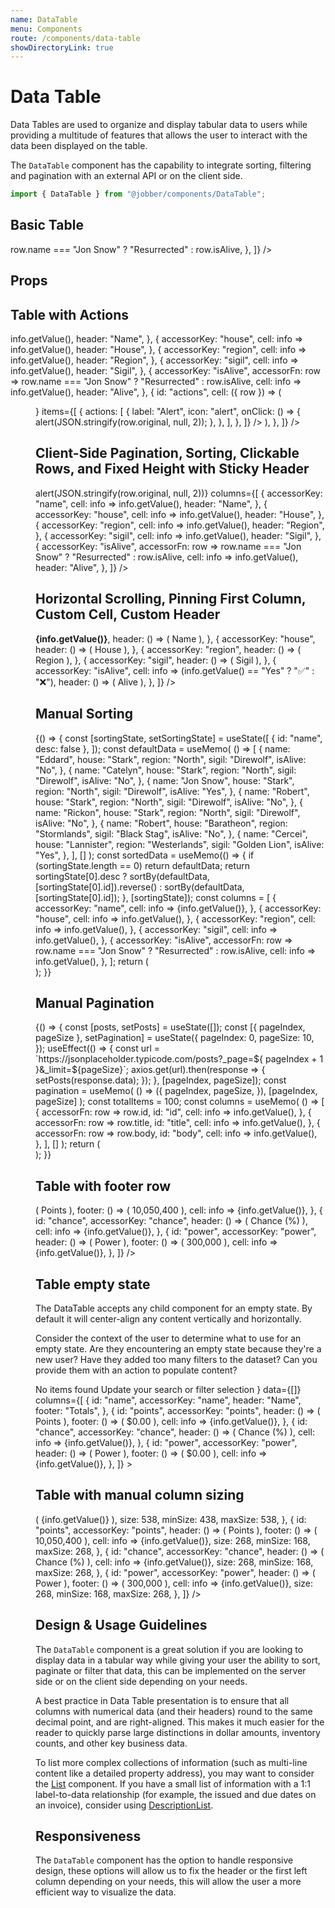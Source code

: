 ```yaml
---
name: DataTable
menu: Components
route: /components/data-table
showDirectoryLink: true
---
```



# Data Table

<ComponentStatus stage="pre" responsive="no" accessible="yes" />

Data Tables are used to organize and display tabular data to users while
providing a multitude of features that allows the user to interact with the data
been displayed on the table.

The `DataTable` component has the capability to integrate sorting, filtering and
pagination with an external API or on the client side.

```ts
import { DataTable } from "@jobber/components/DataTable";
```

## Basic Table

<Playground>
  <DataTable
    data={[
      {
        name: "Jon Snow",
        house: "Stark",
        region: "North",
        sigil: "Direwolf",
        isAlive: "Yes",
      },
      {
        name: "Robert",
        house: "Stark",
        region: "North",
        sigil: "Direwolf",
        isAlive: "No",
      },
      {
        name: "Rickon",
        house: "Stark",
        region: "North",
        sigil: "Direwolf",
        isAlive: "No",
      },
      {
        name: "Robert",
        house: "Baratheon",
        region: "Stormlands",
        sigil: "Black Stag",
        isAlive: "No",
      },
      {
        name: "Cercei",
        house: "Lannister",
        region: "Westerlands",
        sigil: "Golden Lion",
        isAlive: "Yes",
      },
    ]}
    columns={[
      {
        accessorKey: "name",
      },
      {
        accessorKey: "house",
      },
      {
        accessorKey: "region",
      },
      {
        accessorKey: "sigil",
      },
      {
        accessorKey: "isAlive",
        accessorFn: row =>
          row.name === "Jon Snow" ? "Resurrected" : row.isAlive,
      },
    ]}
  />
</Playground>

## Props

<Props of={DataTable} />

## Table with Actions

<Playground>
  <DataTable
    data={[
      {
        name: "Jon Snow",
        house: "Stark",
        region: "North",
        sigil: "Direwolf",
        isAlive: "Yes",
      },
      {
        name: "Robert",
        house: "Stark",
        region: "North",
        sigil: "Direwolf",
        isAlive: "No",
      },
      {
        name: "Rickon",
        house: "Stark",
        region: "North",
        sigil: "Direwolf",
        isAlive: "No",
      },
      {
        name: "Robert",
        house: "Baratheon",
        region: "Stormlands",
        sigil: "Black Stag",
        isAlive: "No",
      },
      {
        name: "Cercei",
        house: "Lannister",
        region: "Westerlands",
        sigil: "Golden Lion",
        isAlive: "Yes",
      },
    ]}
    columns={[
      {
        accessorKey: "name",
        cell: info => info.getValue(),
        header: "Name",
      },
      {
        accessorKey: "house",
        cell: info => info.getValue(),
        header: "House",
      },
      {
        accessorKey: "region",
        cell: info => info.getValue(),
        header: "Region",
      },
      {
        accessorKey: "sigil",
        cell: info => info.getValue(),
        header: "Sigil",
      },
      {
        accessorKey: "isAlive",
        accessorFn: row =>
          row.name === "Jon Snow" ? "Resurrected" : row.isAlive,
        cell: info => info.getValue(),
        header: "Alive",
      },
      {
        id: "actions",
        cell: ({ row }) => (
          <Menu
            activator={
              <Button
                variation="subtle"
                type="tertiary"
                icon="more"
                aria-label="more"
              />
            }
            items={[
              {
                actions: [
                  {
                    label: "Alert",
                    icon: "alert",
                    onClick: () => {
                      alert(JSON.stringify(row.original, null, 2));
                    },
                  },
                ],
              },
            ]}
          />
        ),
      },
    ]}
  />
</Playground>

## Client-Side Pagination, Sorting, Clickable Rows, and Fixed Height with Sticky Header

<Playground>
  <DataTable
    height={400}
    stickyHeader
    data={[
      {
        name: "Eddard",
        house: "Stark",
        region: "North",
        sigil: "Direwolf",
        isAlive: "No",
      },
      {
        name: "Catelyn",
        house: "Stark",
        region: "North",
        sigil: "Direwolf",
        isAlive: "No",
      },
      {
        name: "Jon Snow",
        house: "Stark",
        region: "North",
        sigil: "Direwolf",
        isAlive: "Yes",
      },
      {
        name: "Robert",
        house: "Stark",
        region: "North",
        sigil: "Direwolf",
        isAlive: "No",
      },
      {
        name: "Rickon",
        house: "Stark",
        region: "North",
        sigil: "Direwolf",
        isAlive: "No",
      },
      {
        name: "Robert",
        house: "Baratheon",
        region: "Stormlands",
        sigil: "Black Stag",
        isAlive: "No",
      },
      {
        name: "Cercei",
        house: "Lannister",
        region: "Westerlands",
        sigil: "Golden Lion",
        isAlive: "Yes",
      },
      {
        name: "Sansa",
        house: "Stark",
        region: "North",
        sigil: "Direwolf",
        isAlive: "Yes",
      },
      {
        name: "Arya",
        house: "Stark",
        region: "North",
        sigil: "Direwolf",
        isAlive: "Yes",
      },
      {
        name: "Bran",
        house: "Stark",
        region: "North",
        sigil: "Direwolf",
        isAlive: "Yes",
      },
      {
        name: "Joffrey",
        house: "Baratheon",
        region: "Stormlands",
        sigil: "Black Stag",
        isAlive: "No",
      },
      {
        name: "Myrcella",
        house: "Baratheon",
        region: "Stormlands",
        sigil: "Black Stag",
        isAlive: "Yes",
      },
      {
        name: "Tommen",
        house: "Baratheon",
        region: "Stormlands",
        sigil: "Black Stag",
        isAlive: "Yes",
      },
    ]}
    pagination={{ manualPagination: false, itemsPerPage: [10, 20, 30] }}
    sorting={{ manualSorting: false }}
    onRowClick={row => alert(JSON.stringify(row.original, null, 2))}
    columns={[
      {
        accessorKey: "name",
        cell: info => info.getValue(),
        header: "Name",
      },
      {
        accessorKey: "house",
        cell: info => info.getValue(),
        header: "House",
      },
      {
        accessorKey: "region",
        cell: info => info.getValue(),
        header: "Region",
      },
      {
        accessorKey: "sigil",
        cell: info => info.getValue(),
        header: "Sigil",
      },
      {
        accessorKey: "isAlive",
        accessorFn: row =>
          row.name === "Jon Snow" ? "Resurrected" : row.isAlive,
        cell: info => info.getValue(),
        header: "Alive",
      },
    ]}
  />
</Playground>

## Horizontal Scrolling, Pinning First Column, Custom Cell, Custom Header

<Playground>
  <div style={{ maxWidth: 390 }}>
    <DataTable
      data={[
        {
          name: "Jon Snow",
          house: "Stark",
          region: "North",
          sigil: "Direwolf",
          isAlive: "Yes",
        },
        {
          name: "Robert",
          house: "Stark",
          region: "North",
          sigil: "Direwolf",
          isAlive: "No",
        },
        {
          name: "Rickon",
          house: "Stark",
          region: "North",
          sigil: "Direwolf",
          isAlive: "No",
        },
        {
          name: "Robert",
          house: "Baratheon",
          region: "Stormlands",
          sigil: "Black Stag",
          isAlive: "No",
        },
        {
          name: "Cercei",
          house: "Lannister",
          region: "Westerlands",
          sigil: "Golden Lion",
          isAlive: "Yes",
        },
      ]}
      pinFirstColumn
      columns={[
        {
          accessorKey: "name",
          cell: info => <strong>{info.getValue()}</strong>,
          header: () => (
            <span style={{ color: "var(--color-green)" }}>Name</span>
          ),
        },
        {
          accessorKey: "house",
          header: () => (
            <span style={{ color: "var(--color-green)" }}>House</span>
          ),
        },
        {
          accessorKey: "region",
          header: () => (
            <span style={{ color: "var(--color-green)" }}>Region</span>
          ),
        },
        {
          accessorKey: "sigil",
          header: () => (
            <span style={{ color: "var(--color-green)" }}>Sigil</span>
          ),
        },
        {
          accessorKey: "isAlive",
          cell: info => (info.getValue() == "Yes" ? "✅" : "❌"),
          header: () => (
            <span style={{ color: "var(--color-green)" }}>Alive</span>
          ),
        },
      ]}
    />
  </div>
</Playground>

## Manual Sorting

<Playground>
  {() => {
    const [sortingState, setSortingState] = useState([
      { id: "name", desc: false },
    ]);
    const defaultData = useMemo(
      () => [
        {
          name: "Eddard",
          house: "Stark",
          region: "North",
          sigil: "Direwolf",
          isAlive: "No",
        },
        {
          name: "Catelyn",
          house: "Stark",
          region: "North",
          sigil: "Direwolf",
          isAlive: "No",
        },
        {
          name: "Jon Snow",
          house: "Stark",
          region: "North",
          sigil: "Direwolf",
          isAlive: "Yes",
        },
        {
          name: "Robert",
          house: "Stark",
          region: "North",
          sigil: "Direwolf",
          isAlive: "No",
        },
        {
          name: "Rickon",
          house: "Stark",
          region: "North",
          sigil: "Direwolf",
          isAlive: "No",
        },
        {
          name: "Robert",
          house: "Baratheon",
          region: "Stormlands",
          sigil: "Black Stag",
          isAlive: "No",
        },
        {
          name: "Cercei",
          house: "Lannister",
          region: "Westerlands",
          sigil: "Golden Lion",
          isAlive: "Yes",
        },
      ],
      []
    );
    const sortedData = useMemo(() => {
      if (sortingState.length == 0) return defaultData;
      return sortingState[0].desc
        ? sortBy(defaultData, [sortingState[0].id]).reverse()
        : sortBy(defaultData, [sortingState[0].id]);
    }, [sortingState]);
    const columns = [
      {
        accessorKey: "name",
        cell: info => <span>{info.getValue()}</span>,
      },
      {
        accessorKey: "house",
        cell: info => info.getValue(),
      },
      {
        accessorKey: "region",
        cell: info => info.getValue(),
      },
      {
        accessorKey: "sigil",
        cell: info => info.getValue(),
      },
      {
        accessorKey: "isAlive",
        accessorFn: row =>
          row.name === "Jon Snow" ? "Resurrected" : row.isAlive,
        cell: info => info.getValue(),
      },
    ];
    return (
      <div>
        <DataDump label="Sorting State" data={sortingState} defaultOpen />
        <DataTable
          data={sortedData}
          columns={columns}
          sorting={{
            manualSorting: true,
            state: sortingState,
            onSortingChange: setSortingState,
            enableSortingRemoval: true,
          }}
        />
      </div>
    );
  }}
</Playground>

## Manual Pagination

<Playground>
  {() => {
    const [posts, setPosts] = useState([]);
    const [{ pageIndex, pageSize }, setPagination] = useState({
      pageIndex: 0,
      pageSize: 10,
    });
    useEffect(() => {
      const url = `https://jsonplaceholder.typicode.com/posts?_page=${
        pageIndex + 1
      }&_limit=${pageSize}`;
      axios.get(url).then(response => {
        setPosts(response.data);
      });
    }, [pageIndex, pageSize]);
    const pagination = useMemo(
      () => ({
        pageIndex,
        pageSize,
      }),
      [pageIndex, pageSize]
    );
    const totalItems = 100;
    const columns = useMemo(
      () => [
        {
          accessorFn: row => row.id,
          id: "id",
          cell: info => info.getValue(),
        },
        {
          accessorFn: row => row.title,
          id: "title",
          cell: info => info.getValue(),
        },
        {
          accessorFn: row => row.body,
          id: "body",
          cell: info => info.getValue(),
        },
      ],
      []
    );
    return (
      <div>
        <DataTable
          data={posts}
          columns={columns}
          pagination={{
            manualPagination: true,
            onPaginationChange: setPagination,
            pageCount: Math.ceil(totalItems / pageSize),
            totalItems,
            state: pagination,
          }}
          height={400}
          stickyHeader
        />
      </div>
    );
  }}
</Playground>

## Table with footer row

<Playground>
  <DataTable
    height={400}
    pagination={{ manualPagination: false, itemsPerPage: [10, 20, 30] }}
    sorting={{ manualSorting: false }}
    data={[
      {
        name: "Eddard",
        points: "1,000,000",
        chance: 5,
        power: "50,000",
      },
      {
        name: "Catelyn",
        points: "2,000,000",
        chance: 5,
        power: "40,000",
      },
      {
        name: "Jon",
        points: "1,250,000",
        chance: 8,
        power: "20,000",
      },
      {
        name: "Robert",
        points: "1,000,000",
        chance: 5,
        power: "50,000",
      },
      {
        name: "Rickon",
        points: "2,000,000",
        chance: 5,
        power: "40,000",
      },
      {
        name: "Robert",
        points: "1,250,000",
        chance: 8,
        power: "20,000",
      },
      {
        name: "Cersei",
        points: "1,000,000",
        chance: 5,
        power: "50,000",
      },
      {
        name: "Sansa",
        points: "2,000,000",
        chance: 5,
        power: "40,000",
      },
      {
        name: "Arya",
        points: "1,250,000",
        chance: 8,
        power: "20,000",
      },
      {
        name: "Bran",
        points: "1,000,000",
        chance: 5,
        power: "50,000",
      },
    ]}
    columns={[
      {
        id: "name",
        accessorKey: "name",
        header: "Name",
        footer: "Totals",
      },
      {
        id: "points",
        accessorKey: "points",
        header: () => (
          <Typography align="end" fontWeight="bold">
            Points
          </Typography>
        ),
        footer: () => (
          <Typography align="end" fontWeight="bold">
            10,050,400
          </Typography>
        ),
        cell: info => <Typography align="end">{info.getValue()}</Typography>,
      },
      {
        id: "chance",
        accessorKey: "chance",
        header: () => (
          <Typography align="end" fontWeight="bold">
            Chance (%)
          </Typography>
        ),
        cell: info => <Typography align="end">{info.getValue()}</Typography>,
      },
      {
        id: "power",
        accessorKey: "power",
        header: () => (
          <Typography align="end" fontWeight="bold">
            Power
          </Typography>
        ),
        footer: () => (
          <Typography align="end" fontWeight="bold">
            300,000
          </Typography>
        ),
        cell: info => <Typography align="end">{info.getValue()}</Typography>,
      },
    ]}
  />
</Playground>

## Table empty state

The DataTable accepts any child component for an empty state. By default it will
center-align any content vertically and horizontally.

Consider the context of the user to determine what to use for an empty state.
Are they encountering an empty state because they're a new user? Have they added
too many filters to the dataset? Can you provide them with an action to populate
content?

<Playground>
  <DataTable
    height={400}
    pagination={{ manualPagination: false, itemsPerPage: [10, 20, 30] }}
    sorting={{ manualSorting: false }}
    emptyState={
      <div className={classNames(styles.emptyState)}>
        <Heading level={5}>No items found</Heading>
        <Text>Update your search or filter selection</Text>
      </div>
    }
    data={[]}
    columns={[
      {
        id: "name",
        accessorKey: "name",
        header: "Name",
        footer: "Totals",
      },
      {
        id: "points",
        accessorKey: "points",
        header: () => (
          <Typography align="end" fontWeight="bold">
            Points
          </Typography>
        ),
        footer: () => (
          <Typography align="end" fontWeight="bold">
            $0.00
          </Typography>
        ),
        cell: info => <Typography align="end">{info.getValue()}</Typography>,
      },
      {
        id: "chance",
        accessorKey: "chance",
        header: () => (
          <Typography align="end" fontWeight="bold">
            Chance (%)
          </Typography>
        ),
        cell: info => <Typography align="end">{info.getValue()}</Typography>,
      },
      {
        id: "power",
        accessorKey: "power",
        header: () => (
          <Typography align="end" fontWeight="bold">
            Power
          </Typography>
        ),
        footer: () => (
          <Typography align="end" fontWeight="bold">
            $0.00
          </Typography>
        ),
        cell: info => <Typography align="end">{info.getValue()}</Typography>,
      },
    ]}
  ></DataTable>
</Playground>

## Table with manual column sizing

<Playground>
  <DataTable
    pagination={{ manualPagination: false, itemsPerPage: [10, 20, 30] }}
    sorting={{ manualSorting: false }}
    data={[
      {
        name: "Daenerys Stormborn of House Targaryen, the First of Her Name, Queen of the Andals and the First Men, Protector of the Seven Kingdoms, the Mother of Dragons, the Khaleesi of the Great Grass Sea, the Unburnt, the Breaker of Chains.",
        points: "1,000,000",
        chance: 5,
        power: "50,000",
      },
      {
        name: "Aegon “The Conqueror” Targaryen and Rhaenys Targaryen",
        points: "2,000,000",
        chance: 5,
        power: "40,000",
      },
      {
        name: "Jaehaerys “The Old King” Targaryen and Alysanne Targaryen",
        points: "1,250,000",
        chance: 8,
        power: "20,000",
      },
    ]}
    columns={[
      {
        id: "name",
        accessorKey: "name",
        header: "Name",
        footer: "Totals",
        cell: info => (
          <Typography numberOfLines={1}>{info.getValue()}</Typography>
        ),
        size: 538,
        minSize: 438,
        maxSize: 538,
      },
      {
        id: "points",
        accessorKey: "points",
        header: () => (
          <Typography align="end" fontWeight="bold">
            Points
          </Typography>
        ),
        footer: () => (
          <Typography align="end" fontWeight="bold">
            10,050,400
          </Typography>
        ),
        cell: info => <Typography align="end">{info.getValue()}</Typography>,
        size: 268,
        minSize: 168,
        maxSize: 268,
      },
      {
        id: "chance",
        accessorKey: "chance",
        header: () => (
          <Typography align="end" fontWeight="bold">
            Chance (%)
          </Typography>
        ),
        cell: info => <Typography align="end">{info.getValue()}</Typography>,
        size: 268,
        minSize: 168,
        maxSize: 268,
      },
      {
        id: "power",
        accessorKey: "power",
        header: () => (
          <Typography align="end" fontWeight="bold">
            Power
          </Typography>
        ),
        footer: () => (
          <Typography align="end" fontWeight="bold">
            300,000
          </Typography>
        ),
        cell: info => <Typography align="end">{info.getValue()}</Typography>,
        size: 268,
        minSize: 168,
        maxSize: 268,
      },
    ]}
  />
</Playground>

## Design & Usage Guidelines

The `DataTable` component is a great solution if you are looking to display data
in a tabular way while giving your user the ability to sort, paginate or filter
that data, this can be implemented on the server side or on the client side
depending on your needs.

A best practice in Data Table presentation is to ensure that all columns with
numerical data (and their headers) round to the same decimal point, and are
right-aligned. This makes it much easier for the reader to quickly parse large
distinctions in dollar amounts, inventory counts, and other key business data.

To list more complex collections of information (such as multi-line content like
a detailed property address), you may want to consider the
[List](https://atlantis.getjobber.com/components/list) component. If you have a
small list of information with a 1:1 label-to-data relationship (for example,
the issued and due dates on an invoice), consider using
[DescriptionList](https://atlantis.getjobber.com/components/description-list).

## Responsiveness

The `DataTable` component has the option to handle responsive design, these
options will allow us to fix the header or the first left column depending on
your needs, this will allow the user a more efficient way to visualize the data.
